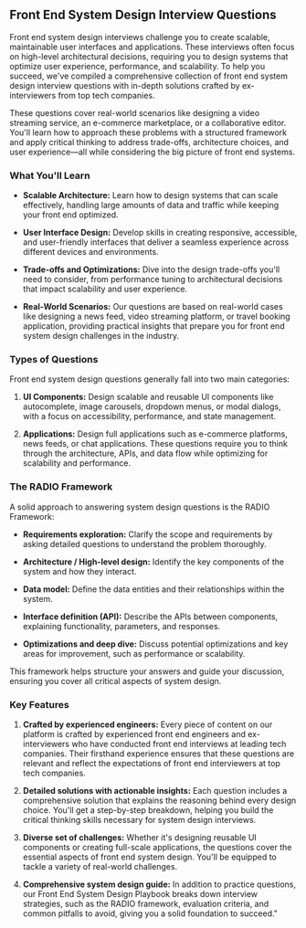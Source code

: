 ## Front End System Design Interview Questions

Front end system design interviews challenge you to create scalable, maintainable user interfaces and applications. These interviews often focus on high-level architectural decisions, requiring you to design systems that optimize user experience, performance, and scalability. To help you succeed, we've compiled a comprehensive collection of front end system design interview questions with in-depth solutions crafted by ex-interviewers from top tech companies.

These questions cover real-world scenarios like designing a video streaming service, an e-commerce marketplace, or a collaborative editor. You'll learn how to approach these problems with a structured framework and apply critical thinking to address trade-offs, architecture choices, and user experience—all while considering the big picture of front end systems.

### What You'll Learn

- **Scalable Architecture:** Learn how to design systems that can scale effectively, handling large amounts of data and traffic while keeping your front end optimized.

- **User Interface Design:** Develop skills in creating responsive, accessible, and user-friendly interfaces that deliver a seamless experience across different devices and environments.

- **Trade-offs and Optimizations:** Dive into the design trade-offs you'll need to consider, from performance tuning to architectural decisions that impact scalability and user experience.

- **Real-World Scenarios:** Our questions are based on real-world cases like designing a news feed, video streaming platform, or travel booking application, providing practical insights that prepare you for front end system design challenges in the industry.

### Types of Questions

Front end system design questions generally fall into two main categories:

1. **UI Components:** Design scalable and reusable UI components like autocomplete, image carousels, dropdown menus, or modal dialogs, with a focus on accessibility, performance, and state management.

2. **Applications:** Design full applications such as e-commerce platforms, news feeds, or chat applications. These questions require you to think through the architecture, APIs, and data flow while optimizing for scalability and performance.

### The RADIO Framework

A solid approach to answering system design questions is the RADIO Framework:

- **Requirements exploration:** Clarify the scope and requirements by asking detailed questions to understand the problem thoroughly.

- **Architecture / High-level design:** Identify the key components of the system and how they interact.

- **Data model:** Define the data entities and their relationships within the system.

- **Interface definition (API):** Describe the APIs between components, explaining functionality, parameters, and responses.

- **Optimizations and deep dive:** Discuss potential optimizations and key areas for improvement, such as performance or scalability.

This framework helps structure your answers and guide your discussion, ensuring you cover all critical aspects of system design.

### Key Features

1. **Crafted by experienced engineers:** Every piece of content on our platform is crafted by experienced front end engineers and ex-interviewers who have conducted front end interviews at leading tech companies. Their firsthand experience ensures that these questions are relevant and reflect the expectations of front end interviewers at top tech companies.

2. **Detailed solutions with actionable insights:** Each question includes a comprehensive solution that explains the reasoning behind every design choice. You'll get a step-by-step breakdown, helping you build the critical thinking skills necessary for system design interviews.

3. **Diverse set of challenges:** Whether it's designing reusable UI components or creating full-scale applications, the questions cover the essential aspects of front end system design. You'll be equipped to tackle a variety of real-world challenges.

4. **Comprehensive system design guide:** In addition to practice questions, our Front End System Design Playbook breaks down interview strategies, such as the RADIO framework, evaluation criteria, and common pitfalls to avoid, giving you a solid foundation to succeed."
